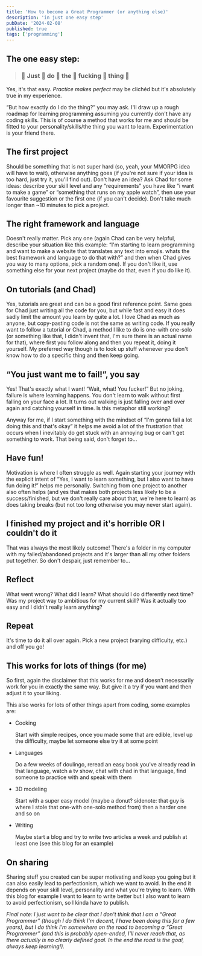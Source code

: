 ```yaml
---
title: 'How to become a Great Programmer (or anything else)'
description: 'in just one easy step'
pubDate: '2024-02-08'
published: true
tags: ['programming']
---
```


## The one easy step:

> ### 👏 Just 👏 do 👏 the 👏 fucking 👏 thing 👏

Yes, it's that easy. *Practice makes perfect* may be clichéd but it's absolutely true in my experience.

“But how exactly do I do the thing?” you may ask. I'll draw up a rough roadmap for learning programming assuming you currently don't have any coding skills. This is of course a method that works for me and should be fitted to your personality/skills/the thing you want to learn. Experimentation is your friend there.

## The first project

Should be something that is not super hard (so, yeah, your MMORPG idea will have to wait), otherwise anything goes (if you're not sure if your idea is too hard, just try it, you'll find out). Don't have an idea? Ask Chad for some ideas: describe your skill level and any “requirements” you have like “i want to make a game” or “something that runs on my apple watch”, then use your favourite suggestion or the first one (if you can't decide). Don't take much longer than ~10 minutes to pick a project.

## The right framework and language

Doesn't really matter. Pick any one (again Chad can be very helpful, describe your situation like this example: “I'm starting to learn programming and want to make a website that translates any text into emojis. whats the best framework and language to do that with?” and then when Chad gives you way to many options, pick a random one). If you don't like it, use something else for your next project (maybe do that, even if you do like it).

## On tutorials (and Chad)

Yes, tutorials are great and can be a good first reference point. Same goes for Chad just writing all the code for you, but while fast and easy it does sadly limit the amount you learn by quite a lot. I love Chad as much as anyone, but copy-pasting code is not the same as writing code. If you really want to follow a tutorial or Chad, a method I like to do is one-with one-solo (or something like that, I didn't invent that, I'm sure there is an actual name for that), where first you follow along and then you repeat it, doing it yourself. My preferred way though is to look up stuff whenever you don't know how to do a specific thing and then keep going.

## “You just want me to fail!”, you say

Yes! That's exactly what I want! “Wait, what! You fucker!” But no joking, failure is where learning happens. You don't learn to walk without first falling on your face a lot. It turns out walking is just falling over and over again and catching yourself in time. Is this metaphor still working?

Anyway for me, if I start something with the mindset of “I'm gonna fail a lot doing this and that's okay” it helps me avoid a lot of the frustration that occurs when I inevitably do get stuck with an annoying bug or can't get something to work. That being said, don't forget to…

## Have fun!

Motivation is where I often struggle as well. Again starting your journey with the explicit intent of “Yes, I want to learn something, but I also want to have fun doing it!” helps me personally. Switching from one project to another also often helps (and yes that makes both projects less likely to be a success/finished, but we don't really care about that, we're here to learn) as does taking breaks (but not too long otherwise you may never start again).

## I finished my project and it's horrible OR I couldn't do it

That was always the most likely outcome! There's a folder in my computer with my failed/abandoned projects and it's larger than all my other folders put together. So don't despair, just remember to…

## Reflect

What went wrong? What did I learn? What should I do differently next time? Was my project way to ambitious for my current skill? Was it actually too easy and I didn't really learn anything?

## Repeat

It's time to do it all over again. Pick a new project (varying difficulty, etc.) and off you go!

## This works for lots of things (for me)

So first, again the disclaimer that this works for me and doesn't necessarily work for you in exactly the same way. But give it a try if you want and then adjust it to your liking.

This also works for lots of other things apart from coding, some examples are:

- Cooking
	
	Start with simple recipes, once you made some that are edible, level up the difficulty, maybe let someone else try it at some point

- Languages

	Do a few weeks of doulingo, reread an easy book you've already read in that language, watch a tv show, chat with chad in that language, find someone to practice with and speak with them

- 3D modeling

	Start with a super easy model (maybe a donut? sidenote: that guy is where I stole that one-with one-solo method from) then a harder one and so on

- Writing

	Maybe start a blog and try to write two articles a week and publish at least one (see this blog for an example)

## On sharing

Sharing stuff you created can be super motivating and keep you going but it can also easily lead to perfectionism, which we want to avoid. In the end it depends on your skill level, personality and what you're trying to learn. With this blog for example I want to learn to write better but I also want to learn to avoid perfectionism, so I kinda have to publish.

*Final note: I just want to be clear that I don't think that I am a “Great Programmer” (though I do think I'm decent, I have been doing this for a few years), but I do think I'm somewhere on the road to becoming a “Great Programmer” (and this is probably open-ended, I'll never reach that, as there actually is no clearly defined goal. In the end the road is the goal, always keep learning!).*

